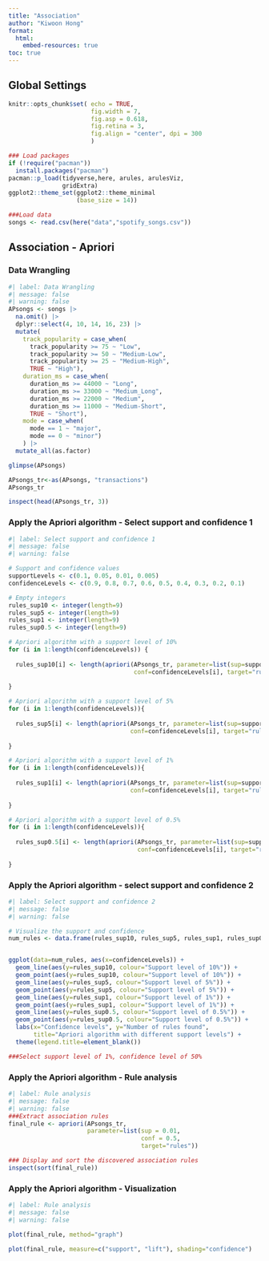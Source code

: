 ```yaml
---
title: "Association"
author: "Kiwoon Hong"
format:
  html:
    embed-resources: true
toc: true
---
```


## Global Settings
```r
knitr::opts_chunk$set( echo = TRUE,
                       fig.width = 7,
                       fig.asp = 0.618,
                       fig.retina = 3,
                       fig.align = "center", dpi = 300
                       )

### Load packages
if (!require("pacman"))
  install.packages("pacman")
pacman::p_load(tidyverse,here, arules, arulesViz,
               gridExtra)
ggplot2::theme_set(ggplot2::theme_minimal
                   (base_size = 14))

###Load data
songs <- read.csv(here("data","spotify_songs.csv"))
```

## Association - Apriori

### Data Wrangling
```r
#| label: Data Wrangling
#| message: false
#| warning: false
APsongs <- songs |>
  na.omit() |>
  dplyr::select(4, 10, 14, 16, 23) |>
  mutate(
    track_popularity = case_when(
      track_popularity >= 75 ~ "Low",
      track_popularity >= 50 ~ "Medium-Low",
      track_popularity >= 25 ~ "Medium-High",
      TRUE ~ "High"),
    duration_ms = case_when(
      duration_ms >= 44000 ~ "Long",
      duration_ms >= 33000 ~ "Medium_Long",
      duration_ms >= 22000 ~ "Medium",
      duration_ms >= 11000 ~ "Medium-Short",
      TRUE ~ "Short"),
    mode = case_when(
      mode == 1 ~ "major",
      mode == 0 ~ "minor")
    ) |>
  mutate_all(as.factor)

glimpse(APsongs)

APsongs_tr<-as(APsongs, "transactions")
APsongs_tr

inspect(head(APsongs_tr, 3))
```

### Apply the Apriori algorithm - Select support and confidence 1
```r
#| label: Select support and confidence 1
#| message: false
#| warning: false

# Support and confidence values
supportLevels <- c(0.1, 0.05, 0.01, 0.005)
confidenceLevels <- c(0.9, 0.8, 0.7, 0.6, 0.5, 0.4, 0.3, 0.2, 0.1)

# Empty integers 
rules_sup10 <- integer(length=9)
rules_sup5 <- integer(length=9)
rules_sup1 <- integer(length=9)
rules_sup0.5 <- integer(length=9)

# Apriori algorithm with a support level of 10%
for (i in 1:length(confidenceLevels)) {
  
  rules_sup10[i] <- length(apriori(APsongs_tr, parameter=list(sup=supportLevels[1], 
                                   conf=confidenceLevels[i], target="rules")))
  
}

# Apriori algorithm with a support level of 5%
for (i in 1:length(confidenceLevels)){
  
  rules_sup5[i] <- length(apriori(APsongs_tr, parameter=list(sup=supportLevels[2], 
                                  conf=confidenceLevels[i], target="rules")))
  
}

# Apriori algorithm with a support level of 1%
for (i in 1:length(confidenceLevels)){
  
  rules_sup1[i] <- length(apriori(APsongs_tr, parameter=list(sup=supportLevels[3], 
                                  conf=confidenceLevels[i], target="rules")))
  
}

# Apriori algorithm with a support level of 0.5%
for (i in 1:length(confidenceLevels)){
  
  rules_sup0.5[i] <- length(apriori(APsongs_tr, parameter=list(sup=supportLevels[4], 
                                    conf=confidenceLevels[i], target="rules")))
  
}


```

### Apply the Apriori algorithm - select support and confidence 2
```r
#| label: Select support and confidence 2
#| message: false
#| warning: false

# Visualize the support and confidence
num_rules <- data.frame(rules_sup10, rules_sup5, rules_sup1, rules_sup0.5, confidenceLevels)


ggplot(data=num_rules, aes(x=confidenceLevels)) +
  geom_line(aes(y=rules_sup10, colour="Support level of 10%")) + 
  geom_point(aes(y=rules_sup10, colour="Support level of 10%")) +
  geom_line(aes(y=rules_sup5, colour="Support level of 5%")) +
  geom_point(aes(y=rules_sup5, colour="Support level of 5%")) +
  geom_line(aes(y=rules_sup1, colour="Support level of 1%")) + 
  geom_point(aes(y=rules_sup1, colour="Support level of 1%")) +
  geom_line(aes(y=rules_sup0.5, colour="Support level of 0.5%")) +
  geom_point(aes(y=rules_sup0.5, colour="Support level of 0.5%")) +
  labs(x="Confidence levels", y="Number of rules found", 
       title="Apriori algorithm with different support levels") +
  theme(legend.title=element_blank())

###Select support level of 1%, confidence level of 50%
```

### Apply the Apriori algorithm - Rule analysis
```r
#| label: Rule analysis
#| message: false
#| warning: false
###Extract association rules
final_rule <- apriori(APsongs_tr, 
                      parameter=list(sup = 0.01,
                                     conf = 0.5,
                                     target="rules"))

### Display and sort the discovered association rules
inspect(sort(final_rule))

```

### Apply the Apriori algorithm - Visualization
```r
#| label: Rule analysis
#| message: false
#| warning: false

plot(final_rule, method="graph")

plot(final_rule, measure=c("support", "lift"), shading="confidence")

```

